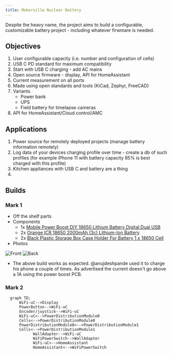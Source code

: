 ```yaml
---
title: Makerville Nuclear Battery
---
```


Despite the heavy name, the project aims to build a configurable, customizable battery project - including whatever firwmare is needed.

## Objectives

1. User configurable capacity (i.e. number and configuration of cells)
2. USB C PD standard for maximum compatibility
3. Start with USB C charging - add AC mains
4. Open source firmware - display, API for HomeAssistant
5. Current measurement on all ports
6. Made using open standards and tools (KiCad, Zephyr, FreeCAD)
7. Variants
   - Power bank
   - UPS
   - Field battery for timelapse cameras
8. API for HomeAssistant/Cloud control/AMC

## Applications

1. Power source for remotely deployed projects (manage battery information remotely)
2. Log data of your devices charging profile over time - create a db of such profiles (for example iPhone 11 with battery capacity 85% is best charged with this profile)
3. Kitchen appliances with USB C and battery are a thing
4.

## Builds

### Mark 1

- Off the shelf parts
- Components
  - 1x [Mobile Power Boost DIY 18650 Lithium Battery Digital Dual USB](https://robu.in/product/mobile-power-boost-diy-18650-lithium-battery-digital-dual-usb/)
  - 2x [Orange ICR 18650 2000mAh (3c) Lithium-Ion Battery](https://robu.in/product/orange-icr-18650-2000mah-20c-lithium-ion-battery/)
  - 2x [Black Plastic Storage Box Case Holder For Battery 1 x 18650 Cell](https://robu.in/product/1-x-18650-cell-box/)
- Photos

![Front](./_shakti/front.jpeg)
![Back](./_shakti/back.jpeg)

- The above build works as expected. @anujdeshpande used it to charge his phone a couple of times. As advertised the current doesn't go above a 1A using the power boost PCB.

### Mark 2

```mermaid
  graph TD;
      WiFi-uC-->Display
      PowerButton-->WiFi-uC
      Encoder/joystick-->WiFi-uC
      WiFi-uC<-->PowerDistributionModule0
      Cells<-->PowerDistributionModule0
      PowerDistributionModule0<-->PowerDistributionModule1
      Cells<-->PowerDistributionModule1
			WallAdapter-->WiFi-uC
			WiFiPowerSwitch-->WallAdapter
			WiFi-uC<-->HomeAssistant
			HomeAssistant<-->WiFiPowerSwitch
```
